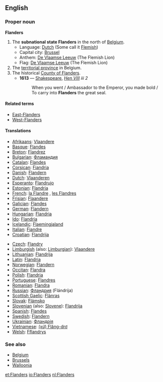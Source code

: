 ==English==

===Proper noun===
{{wikipedia|Flanders}}
'''Flanders'''

# The '''subnational state Flanders''' in the north of [[Belgium]].
#*Language: [[Dutch]] (Some call it [[Flemish]])
#*Capital city: [[Brussel]]
#*Anthem: [[De Vlaamse Leeuw]] (The Flemish Lion)
#*Flag: [[De Vlaamse Leeuw]] (The Flemish Lion)
# The [[territorial province]] in Belgium.
# The historical [[w:Flanders (county)|County of Flanders]].
#*'''1613''' — [[Shakespeare]], ''[http://en.wikisource.org/wiki/The_Life_of_King_Henry_the_Eighth Hen VIII] iii 2''
#*:When you went / Ambassador to the Emperor, you made bold / To carry into '''Flanders''' the great seal.

====Related terms====
* [[East-Flanders]]
* [[West-Flanders]]

====Translations====
{{top}}
*[[Afrikaans]]: [[Vlaandere]]
*[[Basque]]: [[Flandes]]
*[[Breton]]: [[Flandrez]]
*[[Bulgarian]]: [[Фламандия]] {{f}}
*[[Catalan]]: [[Flandes]]
*[[Corsican]]: [[Fiandria]]
*[[Danish]]: [[Flandern]]
*[[Dutch]]: [[Vlaanderen]] {{n}}
*[[Esperanto]]: [[Flandrujo]]
*[[Estonian]]: [[Flandria]]
*[[French]]: [[la Flandre]] {{f}}, [[les Flandres]] {{f}} {{p}}
*[[Frisian]]: [[Flaandere]]
*[[Galician]]: [[Flandes]]
*[[German]]: [[Flandern]] {{n}}
*[[Hungarian]]: [[Flandria]]
*[[Ido]]: [[Flandria]]
*[[Icelandic]]: [[Flaemingjaland]]
*[[Italian]]: [[Fiandre]]
*[[Croatian]]: [[Flandrija]]
{{mid}}
*[[Czech]]: [[Flandry]]
*[[Limburgish]] (also: [[Limburgian]]): [[Vlaandere]]
*[[Lithuanian]]: [[Flandrija]]
*[[Latin]]: [[Flandria]] {{f}}
*[[Norwegian]]: [[Flandern]]
*[[Occitan]]: [[Flandra]]
*[[Polish]]: [[Flandria]]
*[[Portuguese]]: [[Flandres]]
*[[Romanian]]: [[Flandra]]
*[[Russian]]: [[Фландрия]] (Flándrija) {{f}}
*[[Scottish Gaelic]]: [[Flànras]]
*[[Slovak]]: [[Flámsko]]
*[[Slovenian]] (also: [[Slovene]]): [[Flandrija]]
*[[Spanish]]: [[Flandes]] {{m}}
*[[Swedish]]: [[Flandern]]
*[[Ukrainian]]: [[Фландрія]] {{f}}
*[[Vietnamese]]: [[(xứ) Flăng-drơ]]
*[[Welsh]]: [[Fflandrys]]
{{bottom}}

===See also===
* [[Belgium]]
* [[Brussels]]
* [[Walloonia]]

[[et:Flanders]]
[[io:Flanders]]
[[nl:Flanders]]